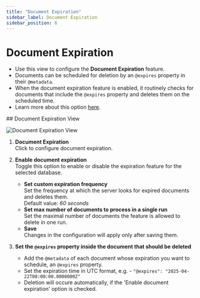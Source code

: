 ```yaml
---
title: "Document Expiration"
sidebar_label: Document Expiration
sidebar_position: 6
---
```



# Document Expiration 
<Admonition type="note" title="Note">

* Use this view to configure the **Document Expiration** feature.  
* Documents can be scheduled for deletion by an `@expires` property in their `@metadata`.  
* When the document expiration feature is enabled, it routinely checks for documents that 
  include the `@expires` property and deletes them on the scheduled time.  
* Learn more about this option [here](../../../server/extensions/expiration).  

</Admonition>
## Document Expiration View

![Document Expiration View](./assets/document-expiration.png)

1. **Document Expiration**  
   Click to configure document expiration.

2. **Enable document expiration**  
   Toggle this option to enable or disable the expiration feature for the selected database.  
    * **Set custom expiration frequency**  
      Set the frequency at which the server looks for expired documents and deletes them.  
      Default value: _60 seconds_
    * **Set max number of documents to process in a single run**  
      Set the maximal number of documents the feature is allowed to delete in one run.  
    * **Save**  
      Changes in the configuration will apply only after saving them.  

3. **Set the `@expires` property inside the document that should be deleted**  
   * Add the `@metadata` of each document whose expiration you want to schedule, an `@expires` property.  
   * Set the expiration time in UTC format, e.g. - `"@expires": "2025-04-22T08:00:00.0000000Z"`  
   * Deletion will occure automatically, if the 'Enable document expiration' option is checked.  



